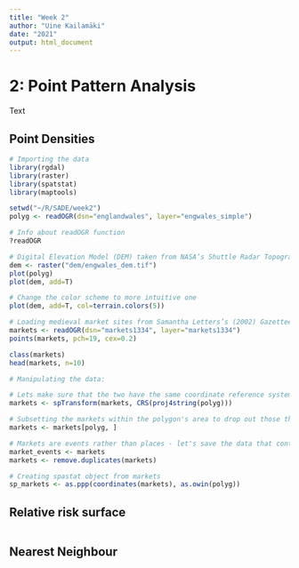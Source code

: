 ```yaml
---
title: "Week 2"
author: "Uine Kailamäki"
date: "2021"
output: html_document
---
```



# 2: Point Pattern Analysis

Text

## Point Densities

```r
# Importing the data
library(rgdal)
library(raster)
library(spatstat)
library(maptools)

setwd("~/R/SADE/week2")
polyg <- readOGR(dsn="englandwales", layer="engwales_simple")

# Info about readOGR function
?readOGR

# Digital Elevation Model (DEM) taken from NASA’s Shuttle Radar Topography Mission data
dem <- raster("dem/engwales_dem.tif")
plot(polyg)
plot(dem, add=T)

# Change the color scheme to more intuitive one
plot(dem, add=T, col=terrain.colors(5))

# Loading medieval market sites from Samantha Letters’s (2002) Gazetteer of Markets and Fairs in England and Wales to 1516.
markets <- readOGR(dsn="markets1334", layer="markets1334")
points(markets, pch=19, cex=0.2)

class(markets)
head(markets, n=10)

# Manipulating the data: 

# Lets make sure that the two have the same coordinate reference system (CRS) by taking the polygon’s CRS and applying it to the markets.
markets <- spTransform(markets, CRS(proj4string(polyg)))

# Subsetting the markets within the polygon's area to drop out those that fall outside of its borders
markets <- markets[polyg, ]

# Markets are events rather than places - let's save the data that contains duplicates as "market_events" and then remove duplicates from "markets"
market_events <- markets
markets <- remove.duplicates(markets)

# Creating spastat object from markets
sp_markets <- as.ppp(coordinates(markets), as.owin(polyg))


```

## Relative risk surface

```r


```

## Nearest Neighbour

```r


```